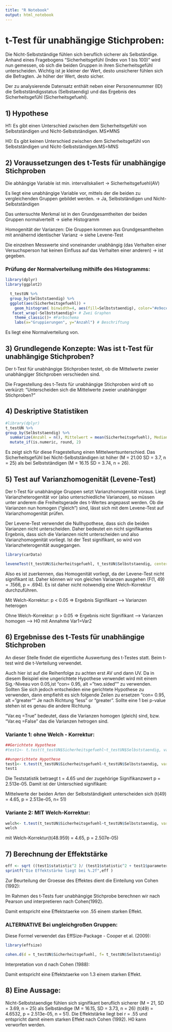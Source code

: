 ```yaml
---
title: "R Notebook"
output: html_notebook
---
```

# t-Test für unabhängige Stichproben:

Die Nicht-Selbstständige fühlen sich beruflich sicherer als Selbständige. Anhand eines Fragebogens "Sicherheitsgefühl (Index von 1 bis 100)" wird nun gemessen, ob sich die beiden Gruppen in ihren Sicherheitsgefühl unterscheiden. Wichtig ist je kleiner der Wert, desto unsicherer fühlen sich die Befragten. Je höher der Wert, desto sicher.

Der zu analysierende Datensatz enthält neben einer Personennummer (ID) die Selbstständigsstatus (Selbstaendig) und das Ergebnis des Sicherheitsgefühl (Sicherheitsgefuehl).

## 1) Hypothese

H1: Es gibt einen Unterschied zwischen dem Sicherheitsgefühl von Selbstständigen und Nicht-Selbstständigen. MS≠MNS

H0: Es gibt keinen Unterschied zwischen dem Sicherheitsgefühl von Selbstständigen und Nicht-Selbstständigen.MS=MNS

## 2) Voraussetzungen des t-Tests für unabhängige Stichproben

Die abhängige Variable ist min. intervallskaliert -> Sicherheitsgefuehl(AV)

Es liegt eine unabhängige Variable vor, mittels der die beiden zu vergleichenden Gruppen gebildet werden. -> Ja, Selbstständigen und Nicht-Selbstständigen

Das untersuchte Merkmal ist in den Grundgesamtheiten der beiden Gruppen normalverteilt -> siehe Histogramm

Homogenität der Varianzen: Die Gruppen kommen aus Grundgesamtheiten mit annähernd identischer Varianz -> siehe Levene-Test

Die einzelnen Messwerte sind voneinander unabhängig (das Verhalten einer Versuchsperson hat keinen Einfluss auf das Verhalten einer anderen) -> ist gegeben.

### Prüfung der Normalverteilung mithilfe des Histogramms:

```r
library(dplyr)
library(ggplot2)

  t_testUN %>%
  group_by(Selbststaendig) %>%
  ggplot(aes(Sicherheitsgefuehl)) + 
    geom_histogram( binwidth=4, aes(fill=Selbststaendig), color="#e9ecef", alpha=0.7 ) + # Erstelle ein Histogramm, Unterteilung, Farbe + Transparenz
   facet_wrap(~Selbststaendig)+ # Zwei Graphen
    theme_classic()+ #Farbschema
    labs(x="Gruppierungen", y="Anzahl") # Beschriftung
```
Es liegt eine Normalverteilung von.

## 3) Grundlegende Konzepte: Was ist t-Test für unabhängige Stichproben?

Der t-Test für unabhängige Stichproben testet, ob die Mittelwerte zweier unabhängiger Stichproben verschieden sind.

Die Fragestellung des t-Tests für unabhängige Stichproben wird oft so verkürzt:
"Unterscheiden sich die Mittelwerte zweier unabhängiger Stichproben?"

## 4) Deskriptive Statistiken

```r
#library(dplyr)
t_testUN %>%
group_by(Selbststaendig) %>%
  summarize(Anzahl = n(), Mittelwert = mean(Sicherheitsgefuehl), Median = median(Sicherheitsgefuehl), Standardabweichung = sd(Sicherheitsgefuehl)) %>%
  mutate_if(is.numeric, round, 2)
```
Es zeigt sich für diese Fragestellung einen Mittelwertsunterschied. Das Sicherheitsgefühl bei Nicht-Selbstständigen ist höher (M = 21.00 SD = 3.7, n = 25) als bei Selbstständigen (M = 16.15 SD = 3.74, n = 26).

## 5) Test auf Varianzhomogenität (Levene-Test)

Der t-Test für unabhängige Gruppen setzt Varianzhomogenität voraus. Liegt Varianzheterogenität vor (also unterschiedliche Varianzen), so müssen unter anderem die Freiheitsgerade des t-Wertes angepasst werden. Ob die Varianzen nun homogen (“gleich”) sind, lässt sich mit dem Levene-Test auf Varianzhomogenität prüfen.

Der Levene-Test verwendet die Nullhypothese, dass sich die beiden Varianzen nicht unterscheiden. Daher bedeutet ein nicht signifikantes Ergebnis, dass sich die Varianzen nicht unterscheiden und also Varianzhomogenität vorliegt. Ist der Test signifikant, so wird von Varianzheterogenität ausgegangen.

```r
library(carData)

leveneTest(t_testUN$Sicherheitsgefuehl, t_testUN$Selbststaendig, center = mean)
```
Also es ist zuerkennen, das Homogenität vorliegt, da der Levene-Test nicht signifikant ist. Daher können wir von gleichen Varianzen ausgehen (F(1, 49) = .1566, p = .694). Es ist daher nicht notwendig eine Welch-Korrektur durchzuführen.

Mit Welch-Korrektur: p < 0.05 => Ergebnis Signifikant –> Varianzen heterogen

Ohne Welch-Korrektur: p > 0.05 => Ergebnis nicht Signifikant –> Varianzen homogen –> H0 mit Annahme Var1=Var2


## 6) Ergebnisse des t-Tests für unabhängige Stichproben

An dieser Stelle findet die eigentliche Auswertung des t-Testes statt. Beim t-test wird die t-Verteilung verwendet.

Auch hier ist auf die Reihenfolge zu achten erst AV und dann UV. Da in diesem Beispiel eine ungerichtete Hypothese verwendet wird mit einem Sig.-Niveau von 0.05,ist “con= 0.95, alt =”two.sided"" zu verwenden. Sollten Sie sich jedoch entscheiden eine gerichtete Hypothese zu verwenden, dann empfiehlt es sich folgende Zeilen zu ersetzen “con= 0.95, alt =”greater"" Je nach Richtung “less” or “greater”. Sollte eine 1 bei p-value stehen ist es genau die andere Richtung.

“Var.eq =True” bedeutet, dass die Varianzen homogen (gleich) sind, bzw. “Var.eq =False” das die Varianzen hetrogen sind.

### Variante 1: ohne Welch - Korrektur:

```r
##Gerichtete Hypothese
#test1<- t.test(t_testUN$Sicherheitsgefuehl~t_testUN$Selbststaendig, var.eq = TRUE, con= 0.95, alt = "greater")

##ungerichtete Hypothese
test1<- t.test(t_testUN$Sicherheitsgefuehl~t_testUN$Selbststaendig, var.eq = TRUE, con= 0.95, alt = "two.sided")
test1
```
Die Teststatistik betraegt t = 4.65 und der zugehörige Signifikanzwert p = 2.513e-05. Damit ist der Unterschied signifikant:

Mittelwerte der beiden Arten der Selbstständigkeit unterscheiden sich (t(49) = 4.65, p = 2.513e-05, n= 51)

### Variante 2: MIT Welch-Korrektur:

```r
welch<- t.test(t_testUN$Sicherheitsgefuehl~t_testUN$Selbststaendig, var.eq = FALSE, con= 0.95, alt = "two.sided")
welch
```
mit Welch-Korrektur(t(48.959) = 4.65, p = 2.507e-05)

## 7) Berechnung der Effektstärke

```r
eff <- sqrt ((test1$statistic^2 )/ (test1$statistic^2 + test1$parameter))
sprintf("Die Effektstärke liegt bei %.2f",eff )
```
Zur Beurteilung der Groesse des Effektes dient die Einteilung von Cohen (1992):

Im Rahmen des t-Tests fuer unabhängige Stichprobe berechnen wir nach Pearson und interpretieren nach Cohen(1992).

Damit entspricht eine Effektstaerke von .55 einem starken Effekt.

### ALTERNATIVE Bei ungleichgroßen Gruppen:

Diese Formel verwendet das EffSize-Package - Cooper et al. (2009):

```r
library(effsize)

cohen.d(d = t_testUN$Sicherheitsgefuehl, f= t_testUN$Selbststaendig)
```
Interpretation von d nach Cohen (1988):

Damit entspricht eine Effektstaerke von 1.3 einem starken Effekt.

## 8) Eine Aussage:

Nicht-Selbststaendige fühlen sich signifikant beruflich sicherer (M = 21, SD = 3.69, n = 25) als Selbständige (M = 16.15, SD = 3.73, n = 26) (t(49) = 4.6532, p = 2.513e-05, n = 51). Die Effektstärke liegt bei r = .55 und entspricht damit einem starken Effekt nach Cohen (1992). H0 kann verworfen werden.